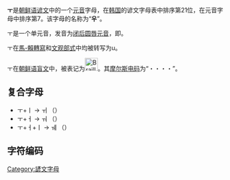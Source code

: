 {{unreferenced|time=2015-06-12T16:07:57+00:00}}
'''ㅜ'''是[[朝鲜语|朝鲜语]][[谚文|谚文]]中的一个[[元音|元音]]字母，在[[韩国|韩国]]的谚文字母表中排序第21位，在元音字母中排序第7。该字母的名称为“'''우'''”。

ㅜ是一个单元音，发音为[[闭后圆唇元音|闭后圆唇元音]]，即{{IPA|/u/}}。

ㅜ在[[馬科恩-賴肖爾轉寫系統|馬-賴轉寫]]和[[文化观光部2000年式|文观部式]]中均被转写为u。

ㅜ在[[朝鲜语盲文|朝鲜语盲文]]中，被表记为[[File:Braille_M.svg|30px]]。其[[摩尔斯电码|摩尔斯电码]]为“・・・・”。

==复合字母==
*ㅜ+ㅣ → ㅟ （{{IPA|/y/}}）
*ㅜ+ㅓ → ㅝ （{{IPA|/wʌ/}}）
*ㅜ+ㅓ+ㅣ → ㅞ （{{IPA|/we/}}） 

== 字符编码 ==
{{諺文元音字母編碼|
| 홀소리=ㅜ | 홀소리 코드=U+315C | 홀소리 HTML=&#12636;
| 첫가끝=ㅜ | 첫가끝 코드=U+116E | 첫가끝 HTML=&#4462;
|   한양= |   한양 코드=U+F831 |   한양 HTML=&#63537;
|   반각=ￓ |   반각 코드=U+FFD3 |   반각 HTML=&#65491;
}}

{{writingsystem-stub}}
{{諺文}}

[[Category:諺文字母|Category:諺文字母]]